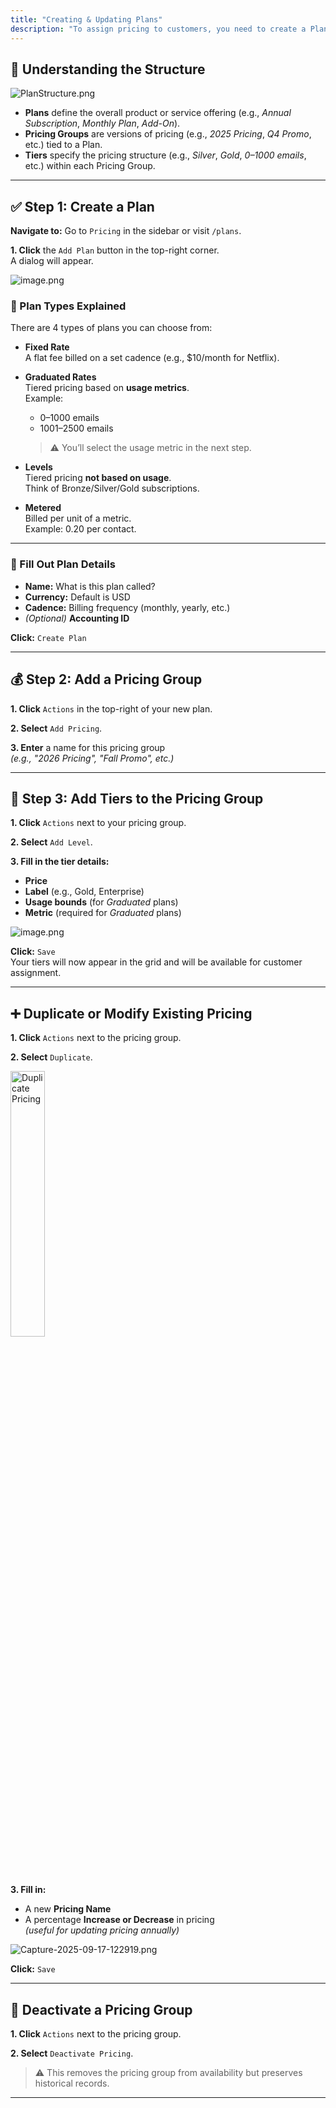 ```yaml
---
title: "Creating & Updating Plans"
description: "To assign pricing to customers, you need to create a Plan, Pricing Group, and Tiers. This guide walks you through each step."
---
```


## 🧩 Understanding the Structure

![PlanStructure.png](/images/PlanStructure.png)

- **Plans** define the overall product or service offering (e.g., _Annual Subscription_, _Monthly Plan_, _Add-On_).
- **Pricing Groups** are versions of pricing (e.g., _2025 Pricing_, _Q4 Promo_, etc.) tied to a Plan.
- **Tiers** specify the pricing structure (e.g., _Silver_, _Gold_, _0–1000 emails_, etc.) within each Pricing Group.

---

## ✅ Step 1: Create a Plan

**Navigate to:**
Go to `Pricing` in the sidebar or visit `/plans`.

**1. Click** the `Add Plan` button in the top-right corner.\
A dialog will appear.

![image.png](/images/image.png)

### 🧠 Plan Types Explained

There are 4 types of plans you can choose from:

- **Fixed Rate**\
  A flat fee billed on a set cadence (e.g., \$10/month for Netflix).
- **Graduated Rates**\
  Tiered pricing based on **usage metrics**.\
  Example:
  - 0–1000 emails
  - 1001–2500 emails

  > ⚠️ You’ll select the usage metric in the next step.
- **Levels**\
  Tiered pricing **not based on usage**.\
  Think of Bronze/Silver/Gold subscriptions.
- **Metered**\
  Billed per unit of a metric.\
  Example:  0.20 per contact.

---

### 📝 Fill Out Plan Details

- **Name:** What is this plan called?
- **Currency:** Default is USD
- **Cadence:** Billing frequency (monthly, yearly, etc.)
- _(Optional)_ **Accounting ID**

**Click:** `Create Plan`

---

## 💰 Step 2: Add a Pricing Group

**1. Click** `Actions` in the top-right of your new plan.

**2. Select** `Add Pricing`.

**3. Enter** a name for this pricing group\
_(e.g., "2026 Pricing", "Fall Promo", etc.)_

---

## 🧮 Step 3: Add Tiers to the Pricing Group

**1. Click** `Actions` next to your pricing group.

**2. Select** `Add Level`.

**3. Fill in the tier details:**

- **Price**
- **Label** (e.g., Gold, Enterprise)
- **Usage bounds** (for _Graduated_ plans)
- **Metric** (required for _Graduated_ plans)

![image.png](/images/image.png)

**Click:** `Save`\
Your tiers will now appear in the grid and will be available for customer assignment.

---

## ➕ Duplicate or Modify Existing Pricing

**1. Click** `Actions` next to the pricing group.

**2. Select** `Duplicate`.

<img
  src="/images/Capture-2025-09-17-122741.png"
  alt="Duplicate Pricing"
  title="Duplicate Pricing"
  style="width: 33%;"
/>

**3. Fill in:**

- A new **Pricing Name**
- A percentage **Increase or Decrease** in pricing\
  _(useful for updating pricing annually)_

![Capture-2025-09-17-122919.png](/images/Capture-2025-09-17-122919.png)

**Click:** `Save`

---

## 🔕 Deactivate a Pricing Group

**1. Click** `Actions` next to the pricing group.

**2. Select** `Deactivate Pricing`.

> ⚠️ This removes the pricing group from availability but preserves historical records.

---